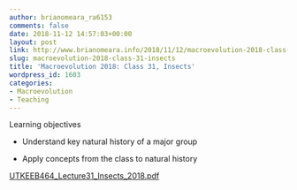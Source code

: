 ```yaml
---
author: brianomeara_ra6153
comments: false
date: 2018-11-12 14:57:03+00:00
layout: post
link: http://www.brianomeara.info/2018/11/12/macroevolution-2018-class-31-insects/
slug: macroevolution-2018-class-31-insects
title: 'Macroevolution 2018: Class 31, Insects'
wordpress_id: 1603
categories:
- Macroevolution
- Teaching
---
```


Learning objectives



 	
  * Understand key natural history of a major group

 	
  * Apply concepts from the class to natural history


[UTKEEB464_Lecture31_Insects_2018.pdf](http://www.brianomeara.info/wp-content/uploads/2018/11/UTKEEB464_Lecture31_Insects_2018.pdf)
